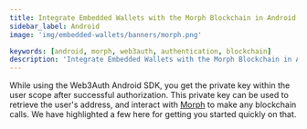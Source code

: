 ```yaml
---
title: Integrate Embedded Wallets with the Morph Blockchain in Android
sidebar_label: Android
image: 'img/embedded-wallets/banners/morph.png'

keywords: [android, morph, web3auth, authentication, blockchain]
description: 'Integrate Embedded Wallets with the Morph Blockchain in Android | Embedded Wallets'
---
```



While using the Web3Auth Android SDK, you get the private key within the user scope after successful authorization. This private key can be used to retrieve the user's address, and interact with [Morph](https://morphl2.io/) to make any blockchain calls. We have highlighted a few here for getting you started quickly on that.

<EVMInteraction />
